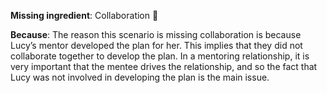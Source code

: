 **Missing ingredient**: Collaboration 🤝

**Because**: The reason this scenario is missing collaboration is because Lucy’s mentor developed the plan for her. This implies that they did not collaborate together to develop the plan. In a mentoring relationship, it is very important that the mentee drives the relationship, and so the fact that Lucy was not involved in developing the plan is the main issue.
